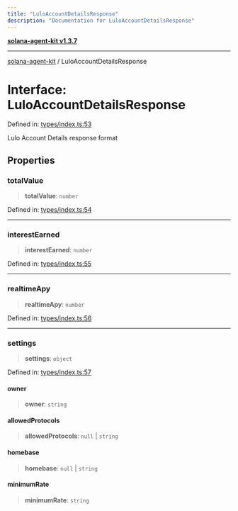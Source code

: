 ```yaml
---
title: "LuloAccountDetailsResponse"
description: "Documentation for LuloAccountDetailsResponse"
---
```


[**solana-agent-kit v1.3.7**](../README.md)

***

[solana-agent-kit](../README.md) / LuloAccountDetailsResponse

# Interface: LuloAccountDetailsResponse

Defined in: [types/index.ts:53](https://github.com/sendaifun/solana-agent-kit/blob/6acfa958180602da3c2d2ac883bf660ca90dba2f/src/types/index.ts#L53)

Lulo Account Details response format

## Properties

### totalValue

> **totalValue**: `number`

Defined in: [types/index.ts:54](https://github.com/sendaifun/solana-agent-kit/blob/6acfa958180602da3c2d2ac883bf660ca90dba2f/src/types/index.ts#L54)

***

### interestEarned

> **interestEarned**: `number`

Defined in: [types/index.ts:55](https://github.com/sendaifun/solana-agent-kit/blob/6acfa958180602da3c2d2ac883bf660ca90dba2f/src/types/index.ts#L55)

***

### realtimeApy

> **realtimeApy**: `number`

Defined in: [types/index.ts:56](https://github.com/sendaifun/solana-agent-kit/blob/6acfa958180602da3c2d2ac883bf660ca90dba2f/src/types/index.ts#L56)

***

### settings

> **settings**: `object`

Defined in: [types/index.ts:57](https://github.com/sendaifun/solana-agent-kit/blob/6acfa958180602da3c2d2ac883bf660ca90dba2f/src/types/index.ts#L57)

#### owner

> **owner**: `string`

#### allowedProtocols

> **allowedProtocols**: `null` \| `string`

#### homebase

> **homebase**: `null` \| `string`

#### minimumRate

> **minimumRate**: `string`
